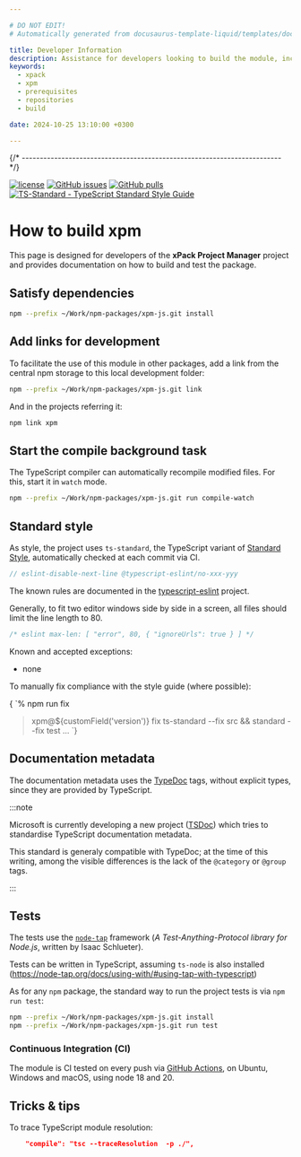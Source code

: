 ```yaml
---

# DO NOT EDIT!
# Automatically generated from docusaurus-template-liquid/templates/docusaurus.

title: Developer Information
description: Assistance for developers looking to build the module, including prerequisites, repositories used, and scripts.
keywords:
  - xpack
  - xpm
  - prerequisites
  - repositories
  - build

date: 2024-10-25 13:10:00 +0300

---
```






{/* ------------------------------------------------------------------------ */}

[![license](https://img.shields.io/github/license/xpack/xpm-js.svg)](https://github.com/xpack/xpm-js/blob/xpack/LICENSE)
[![GitHub issues](https://img.shields.io/github/issues/xpack/xpm-js.svg)](https://github.com/xpack/xpm-js/issues)
[![GitHub pulls](https://img.shields.io/github/issues-pr/xpack/xpm-js.svg)](https://github.com/xpack/xpm-js/pulls/)
[![TS-Standard - TypeScript Standard Style Guide](https://badgen.net/badge/code%20style/ts-standard/blue?icon=typescript)](https://github.com/standard/ts-standard/)

# How to build xpm

This page is designed for developers of the
**xPack Project Manager**
project and provides documentation on how to build and test the package.

<Prerequisites nodeVersion="18.0.0" nodeVersionMajor="18"/>

<GetProjectSources />

## Satisfy dependencies

```sh
npm --prefix ~/Work/npm-packages/xpm-js.git install
```

## Add links for development

To facilitate the use of this module in other packages, add a link
from the central npm storage to this local development folder:

```sh
npm --prefix ~/Work/npm-packages/xpm-js.git link
```

And in the projects referring it:

```sh
npm link xpm
```

## Start the compile background task

The TypeScript compiler can automatically recompile modified files. For
this, start it in `watch` mode.

```sh
npm --prefix ~/Work/npm-packages/xpm-js.git run compile-watch
```



## Standard style

As style, the project uses `ts-standard`, the TypeScript variant of
[Standard Style](https://standardjs.com/#typescript),
automatically checked at each commit via CI.

```js
// eslint-disable-next-line @typescript-eslint/no-xxx-yyy
```

The known rules are documented in the
[typescript-eslint](https://github.com/typescript-eslint/typescript-eslint/tree/main/packages/eslint-plugin/docs/rules)
project.

Generally, to fit two editor windows side by side in a screen,
all files should limit the line length to 80.

```js
/* eslint max-len: [ "error", 80, { "ignoreUrls": true } ] */
```

Known and accepted exceptions:

- none

To manually fix compliance with the style guide (where possible):

<CodeBlock language="console"> {
`% npm run fix

> xpm@${customField('version')} fix
> ts-standard --fix src && standard --fix test
...
`} </CodeBlock>

## Documentation metadata

The documentation metadata uses the
[TypeDoc](https://typedoc.org/guides/doccomments/) tags, without
explicit types, since they are provided by TypeScript.

:::note

Microsoft is currently developing a new project ([TSDoc](https://tsdoc.org))
which tries to standardise TypeScript documentation metadata.

This standard is generaly compatible with TypeDoc; at the time of
this writing, among the visible differences is the lack
of the `@category` or `@group` tags.

:::

## Tests

The tests use the [`node-tap`](http://www.node-tap.org) framework
(_A Test-Anything-Protocol library for Node.js_, written by Isaac Schlueter).

Tests can be written in TypeScript, assuming `ts-node` is also installed
(https://node-tap.org/docs/using-with/#using-tap-with-typescript)

As for any `npm` package, the standard way to run the project tests is via
`npm run test`:

```sh
npm --prefix ~/Work/npm-packages/xpm-js.git install
npm --prefix ~/Work/npm-packages/xpm-js.git run test
```

<TestResults />



### Continuous Integration (CI)

The module is 
CI tested on every push via
[GitHub Actions](https://github.com/xpack/xpm-js/actions), on Ubuntu,
Windows and macOS, using node 18 and 20.

## Tricks & tips

To trace TypeScript module resolution:

```json
    "compile": "tsc --traceResolution  -p ./",
```


